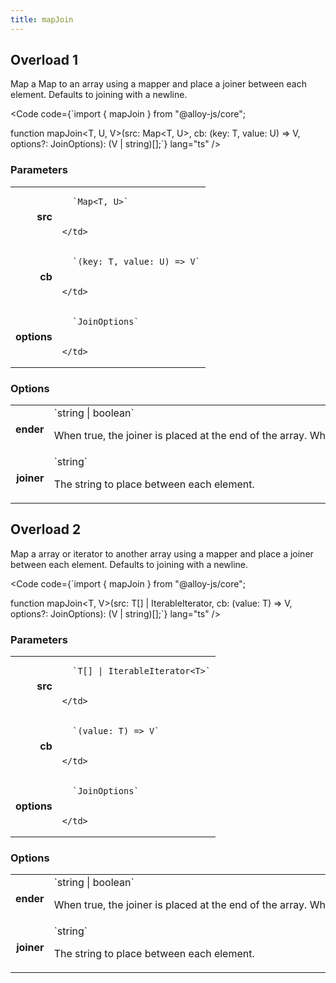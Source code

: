 ```yaml
---
title: mapJoin
---
```



## Overload 1

Map a Map to an array using a mapper and place a joiner between each element. Defaults to joining with a newline.

<Code code={`import { mapJoin } from "@alloy-js/core";

function mapJoin<T, U, V>(src: Map<T, U>, cb: (key: T, value: U) => V, options?: JoinOptions): (V | string)[];`} lang="ts" />

### Parameters

<table>
  <tr>
    <td style="text-align: right;font-weight: bold;">src</td>
    <td>
    
      `Map<T, U>`
      
      
    </td>
  </tr>
  <tr>
    <td style="text-align: right;font-weight: bold;">cb</td>
    <td>
    
      `(key: T, value: U) => V`
      
      
    </td>
  </tr>
  <tr>
    <td style="text-align: right;font-weight: bold;">options</td>
    <td>
    
      `JoinOptions`
      
      
    </td>
  </tr>
</table>

### Options

<table>
  <tr>
    <td style="text-align: right;font-weight: bold;">ender</td>
    <td style="white-space: nowrap">
      <Badge text="optional" variant="note" size="small" /> `string | boolean`
  
  When true, the joiner is placed at the end of the array. When a string, that string is placed at the end of the array. The ender is only emitted when the array has at least one element.
  
  
  </td>
  </tr>
  <tr>
    <td style="text-align: right;font-weight: bold;">joiner</td>
    <td style="white-space: nowrap">
      <Badge text="optional" variant="note" size="small" /> `string`
  
  The string to place between each element.
  
  
  </td>
  </tr>
</table>

## Overload 2

Map a array or iterator to another array using a mapper and place a joiner between each element. Defaults to joining with a newline.

<Code code={`import { mapJoin } from "@alloy-js/core";

function mapJoin<T, V>(src: T[] | IterableIterator<T>, cb: (value: T) => V, options?: JoinOptions): (V | string)[];`} lang="ts" />

### Parameters

<table>
  <tr>
    <td style="text-align: right;font-weight: bold;">src</td>
    <td>
    
      `T[] | IterableIterator<T>`
      
      
    </td>
  </tr>
  <tr>
    <td style="text-align: right;font-weight: bold;">cb</td>
    <td>
    
      `(value: T) => V`
      
      
    </td>
  </tr>
  <tr>
    <td style="text-align: right;font-weight: bold;">options</td>
    <td>
    
      `JoinOptions`
      
      
    </td>
  </tr>
</table>

### Options

<table>
  <tr>
    <td style="text-align: right;font-weight: bold;">ender</td>
    <td style="white-space: nowrap">
      <Badge text="optional" variant="note" size="small" /> `string | boolean`
  
  When true, the joiner is placed at the end of the array. When a string, that string is placed at the end of the array. The ender is only emitted when the array has at least one element.
  
  
  </td>
  </tr>
  <tr>
    <td style="text-align: right;font-weight: bold;">joiner</td>
    <td style="white-space: nowrap">
      <Badge text="optional" variant="note" size="small" /> `string`
  
  The string to place between each element.
  
  
  </td>
  </tr>
</table>